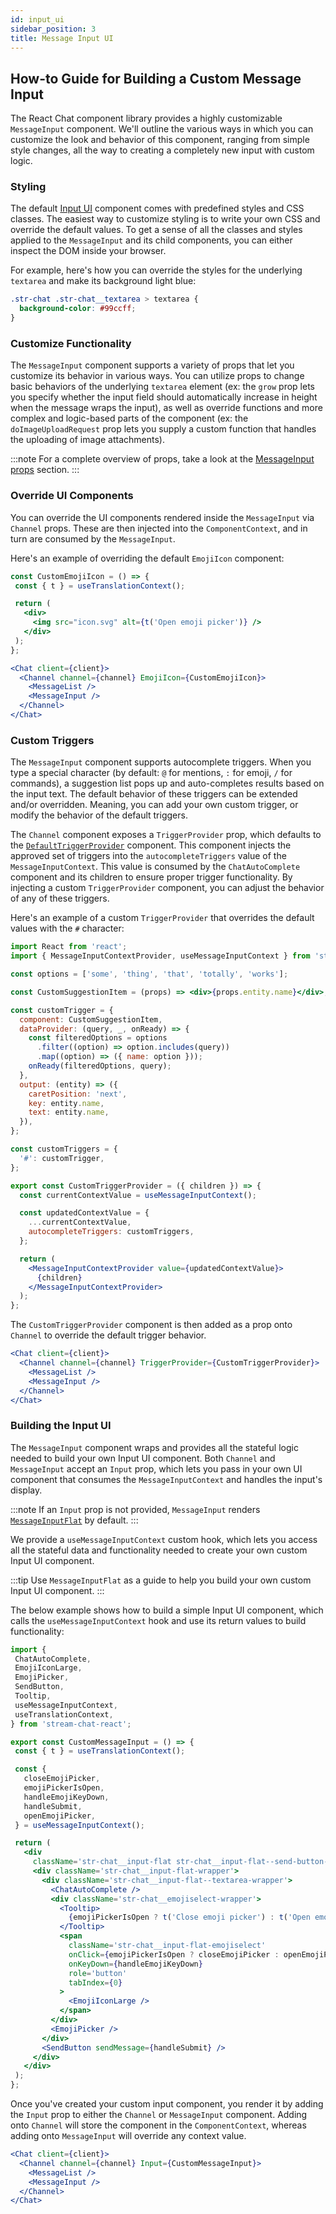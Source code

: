 ```yaml
---
id: input_ui
sidebar_position: 3
title: Message Input UI
---
```


## How-to Guide for Building a Custom Message Input

The React Chat component library provides a highly customizable `MessageInput` component. We'll outline the various ways in which you
can customize the look and behavior of this component, ranging from simple style changes, all the way to creating a completely
new input with custom logic.

### Styling

The default [Input UI](../../components/message-input-components/input-ui.mdx) component comes with predefined styles and CSS classes. The easiest way
to customize styling is to write your own CSS and override the default values. To get a sense of all the classes and styles
applied to the `MessageInput` and its child components, you can either inspect the DOM inside your browser.

For example, here's how you can override the styles for the underlying `textarea` and make its background light blue:

```css
.str-chat .str-chat__textarea > textarea {
  background-color: #99ccff;
}
```

### Customize Functionality

The `MessageInput` component supports a variety of props that let you customize its behavior in various ways.
You can utilize props to change basic behaviors of the underlying `textarea` element (ex: the `grow` prop lets you specify
whether the input field should automatically increase in height when the message wraps the input), as well as override
functions and more complex and logic-based parts of the component (ex: the `doImageUploadRequest` prop lets you supply a custom
function that handles the uploading of image attachments).

:::note
For a complete overview of props, take a look at the [MessageInput props](../../components/message-input-components/message-input.mdx#props) section.
:::

### Override UI Components

You can override the UI components rendered inside the `MessageInput` via `Channel` props. These are then injected into the `ComponentContext`, and in turn are consumed by the
`MessageInput`.

Here's an example of overriding the default `EmojiIcon` component:

```jsx
const CustomEmojiIcon = () => {
 const { t } = useTranslationContext();

 return (
   <div>
     <img src="icon.svg" alt={t('Open emoji picker')} />
   </div>
 );
};

<Chat client={client}>
  <Channel channel={channel} EmojiIcon={CustomEmojiIcon}>
    <MessageList />
    <MessageInput />
  </Channel>
</Chat>
```

### Custom Triggers

The `MessageInput` component supports autocomplete triggers. When you type a special character (by default: `@` for mentions,
`:` for emoji, `/` for commands), a suggestion list pops up and auto-completes results based on the input text. The default
behavior of these triggers can be extended and/or overridden. Meaning, you can add your own custom trigger, or modify the
behavior of the default triggers.

The `Channel` component exposes a `TriggerProvider` prop, which defaults to the [`DefaultTriggerProvider`](https://github.com/GetStream/stream-chat-react/blob/master/src/components/MessageInput/DefaultTriggerProvider.tsx)
component. This component injects the approved set of triggers into the `autocompleteTriggers`
value of the `MessageInputContext`. This value is consumed by the `ChatAutoComplete` component and its children to ensure
proper trigger functionality. By injecting a custom `TriggerProvider` component, you can adjust the behavior of any of these
triggers.

Here's an example of a custom `TriggerProvider` that overrides the default values with the `#` character:

```jsx
import React from 'react';
import { MessageInputContextProvider, useMessageInputContext } from 'stream-chat-react';

const options = ['some', 'thing', 'that', 'totally', 'works'];

const CustomSuggestionItem = (props) => <div>{props.entity.name}</div>;

const customTrigger = {
  component: CustomSuggestionItem,
  dataProvider: (query, _, onReady) => {
    const filteredOptions = options
      .filter((option) => option.includes(query))
      .map((option) => ({ name: option }));
    onReady(filteredOptions, query);
  },
  output: (entity) => ({
    caretPosition: 'next',
    key: entity.name,
    text: entity.name,
  }),
};

const customTriggers = {
  '#': customTrigger,
};

export const CustomTriggerProvider = ({ children }) => {
  const currentContextValue = useMessageInputContext();

  const updatedContextValue = {
    ...currentContextValue,
    autocompleteTriggers: customTriggers,
  };

  return (
    <MessageInputContextProvider value={updatedContextValue}>
      {children}
    </MessageInputContextProvider>
  );
};
```

The `CustomTriggerProvider` component is then added as a prop onto `Channel` to override the default trigger behavior.

```jsx
<Chat client={client}>
  <Channel channel={channel} TriggerProvider={CustomTriggerProvider}>
    <MessageList />
    <MessageInput />
  </Channel>
</Chat>
```

### Building the Input UI

The `MessageInput` component wraps and provides all the stateful logic needed to build your own Input UI component.
Both `Channel` and `MessageInput` accept an `Input` prop, which lets you pass in your own UI component that consumes the
`MessageInputContext` and handles the input's display.

:::note
If an `Input` prop is not provided, `MessageInput` renders [`MessageInputFlat`](https://github.com/GetStream/stream-chat-react/blob/master/src/components/MessageInput/MessageInputFlat.tsx)
by default.
:::

We provide a `useMessageInputContext` custom hook, which lets you access all the stateful data and functionality needed
to create your own custom Input UI component.

:::tip
Use `MessageInputFlat` as a guide to help you build your own custom Input UI component.
:::

The below example shows how to build a simple Input UI component, which calls the `useMessageInputContext` hook
and use its return values to build functionality:

```jsx
import {
 ChatAutoComplete,
 EmojiIconLarge,
 EmojiPicker,
 SendButton,
 Tooltip,
 useMessageInputContext,
 useTranslationContext,
} from 'stream-chat-react';

export const CustomMessageInput = () => {
 const { t } = useTranslationContext();

 const {
   closeEmojiPicker,
   emojiPickerIsOpen,
   handleEmojiKeyDown,
   handleSubmit,
   openEmojiPicker,
 } = useMessageInputContext();

 return (
   <div
     className='str-chat__input-flat str-chat__input-flat--send-button-active'>
     <div className='str-chat__input-flat-wrapper'>
       <div className='str-chat__input-flat--textarea-wrapper'>
         <ChatAutoComplete />
         <div className='str-chat__emojiselect-wrapper'>
           <Tooltip>
             {emojiPickerIsOpen ? t('Close emoji picker') : t('Open emoji picker')}
           </Tooltip>
           <span
             className='str-chat__input-flat-emojiselect'
             onClick={emojiPickerIsOpen ? closeEmojiPicker : openEmojiPicker}
             onKeyDown={handleEmojiKeyDown}
             role='button'
             tabIndex={0}
           >
             <EmojiIconLarge />
           </span>
         </div>
         <EmojiPicker />
       </div>
       <SendButton sendMessage={handleSubmit} />
     </div>
   </div>
 );
};
```

Once you've created your custom input component, you render it by adding the `Input` prop to either the `Channel` or `MessageInput`
component. Adding onto `Channel` will store the component in the `ComponentContext`, whereas adding onto `MessageInput` will
override any context value.

```jsx
<Chat client={client}>
  <Channel channel={channel} Input={CustomMessageInput}>
    <MessageList />
    <MessageInput />
  </Channel>
</Chat>
```
